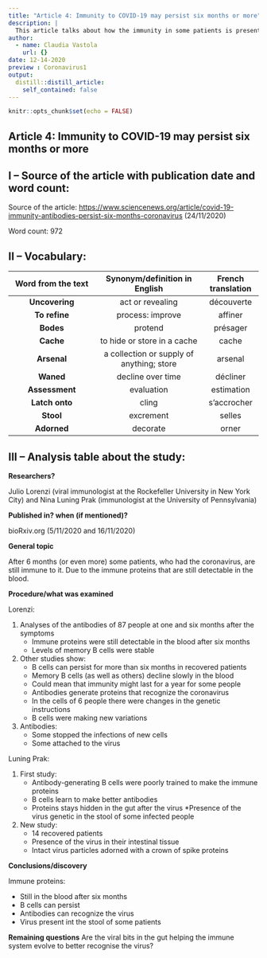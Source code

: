 ```yaml
---
title: "Article 4: Immunity to COVID-19 may persist six months or more"
description: |
  This article talks about how the immunity in some patients is present even after six months.
author:
  - name: Claudia Vastola
    url: {}
date: 12-14-2020
preview : Coronavirus1
output:
  distill::distill_article:
    self_contained: false
---
```


```r
knitr::opts_chunk$set(echo = FALSE)
```


## Article 4: Immunity to COVID-19 may persist six months or more


## I – Source of the article with publication date and word count:


Source of the article:  <https://www.sciencenews.org/article/covid-19-immunity-antibodies-persist-six-months-coronavirus> (24/11/2020)


Word count: 972

## II – Vocabulary: 


| Word from the text | Synonym/definition in English | French translation | 
|:----------:|:-------------:|:------:|
| **Uncovering** | act or revealing | découverte |
| **To refine** | process: improve | affiner |
| **Bodes** | protend | présager |
| **Cache** | to hide or store in a cache | cache |
| **Arsenal** | a collection or supply of anything; store | arsenal |
| **Waned** | decline over time | décliner |
| **Assessment** | evaluation | estimation |
| **Latch onto** | cling | s'accrocher |
| **Stool** | excrement | selles |
| **Adorned** | decorate | orner |


## III – Analysis table about the study:


**Researchers?** 

Julio Lorenzi (viral immunologist at the Rockefeller University in New York City) and Nina Luning Prak (immunologist at the University of Pennsylvania)


**Published in? when (if mentioned)?**  


bioRxiv.org (5/11/2020 and 16/11/2020)


**General topic**  

After 6 months (or even more) some patients, who had the coronavirus, are still immune to it. Due to the immune proteins that are still detectable in the blood.


**Procedure/what was examined** 


Lorenzi:


1. Analyses of the antibodies of 87 people at one and six months after the symptoms 
    * Immune proteins were still detectable in the blood after six months
    * Levels of memory B cells were stable 
2. Other studies show:
    * B cells can persist for more than six months in recovered patients
    * Memory B cells (as well as others) decline slowly in the blood
    * Could mean that immunity might last for a year for some people
    * Antibodies generate proteins that recognize the coronavirus 
    * In the cells of 6 people there were changes in the genetic instructions 
    * B cells were making new variations 
3. Antibodies:
    * Some stopped the infections of new cells 
    * Some attached to the virus 


Luning Prak:


1. First study:
    * Antibody-generating B cells were poorly trained to make the immune proteins 
    * B cells learn to make better antibodies
    * Proteins stays hidden in the gut after the virus 
    *Presence of the virus genetic in the stool of some infected people
2. New study:
    * 14 recovered patients 
    * Presence of the virus in their intestinal tissue
    * Intact virus particles adorned with a crown of spike proteins

    
    
**Conclusions/discovery**   

Immune proteins:


-	Still in the blood after six months
-	B cells can persist 
-	Antibodies can recognize the virus
-	Virus present int the stool of some patients 

    
    
**Remaining questions**  Are the viral bits in the gut helping the immune system evolve to better recognise the virus? 

